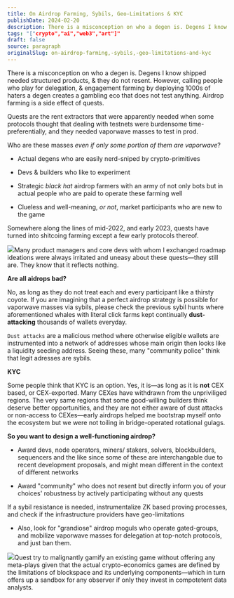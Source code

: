 ```yaml
---
title: On Airdrop Farming, Sybils, Geo-Limitations & KYC
publishDate: 2024-02-20
description: There is a misconception on who a degen is. Degens I know shipped needed structured products, & they do not resent. However, calling people who play ......
tags: "["crypto","ai","web3","art"]"
draft: false
source: paragraph
originalSlug: on-airdrop-farming,-sybils,-geo-limitations-and-kyc
---
```


There is a misconception on who a degen is. Degens I know shipped needed structured products, & they do not resent. However, calling people who play for delegation, & engagement farming by deploying 1000s of haters a degen creates a gambling eco that does not test anything. Airdrop farming is a side effect of quests.

Quests are the rent extractors that were apparently needed when some protocols thought that dealing with testnets were burdensome time-preferentially, and they needed vaporwave masses to test in prod.

Who are these masses *even if only some portion of them are vaporwave*?

- Actual degens who are easily nerd-sniped by crypto-primitives

- Devs & builders who like to experiment

- Strategic *black hat* airdrop farmers with an army of not only bots but in actual people who are paid to operate these farming well

- Clueless and well-meaning, *or not*, market participants who are new to the game

Somewhere along the lines of mid-2022, and early 2023, quests have turned into shitcoing farming except a few early protocols thereof. 

![](https://paragraph.xyz/editor/callout/information-icon.png)Many product managers and core devs with whom I exchanged roadmap ideations were always irritated and uneasy about these quests—they still are. They know that it reflects nothing. 

**Are all aidrops bad?**

No, as long as they do not treat each and every participant like a thirsty coyote. If you are imagining that a perfect airdrop strategy is possible for vaporwave masses via sybils, please check the previous sybil hunts where aforementioned whales with literal click farms kept continually **dust-attacking** thousands of wallets everyday.

`Dust attacks` are a malicious method where otherwise eligible wallets are instrumented into a network of addresses whose main origin then looks like a liquidity seeding address. Seeing these, many "community police" think that legit adresses are sybils.

**KYC**

Some people think that KYC is an option. Yes, it is—as long as it is **not** CEX based, or CEX-exported. Many CEXes have withdrawn from the unpriviliged regions. The very same regions that some good-willing builders think deserve better opportunities, and they are not either aware of dust attacks or non-access to CEXes—early airdrops helped me bootstrap myself onto the ecosystem but we were not toiling in bridge-operated rotational gulags.

**So you want to design a well-functioning airdrop?**

- Award devs, node operators, miners/ stakers, solvers, blockbuilders, sequencers and the like since some of these are interchangable due to recent development proposals, and might mean different in the context of different networks

- Award "community" who does not resent but directly inform you of your choices' robustness by actively participating without any quests

If a sybil resistance is needed, instrumentalize ZK based proving processes, and check if the infrastructure providers have geo-limitations

- Also, look for "grandiose" airdrop moguls who operate gated-groups, and mobilize vaporwave masses for delegation at top-notch protocols, and just ban them.

![](https://paragraph.xyz/editor/callout/information-icon.png)Quest try to malignantly gamify an existing game without offering any meta-plays given that the actual crypto-economics games are defined by the limitations of blockspace and its underlying components—which in turn offers up a sandbox for any observer if only they invest in compotetent data analysts.